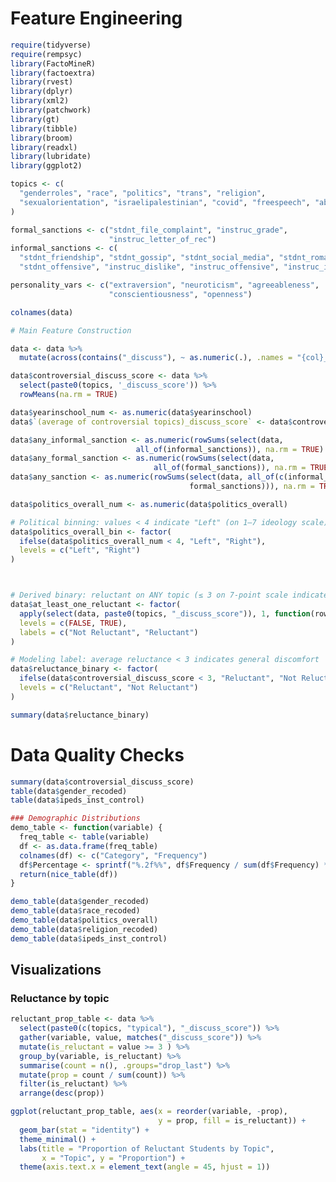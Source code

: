 # Feature Engineering

```{r}

require(tidyverse)
require(rempsyc)
library(FactoMineR)
library(factoextra)
library(rvest)
library(dplyr)
library(xml2)
library(patchwork)
library(gt)
library(tibble)
library(broom)
library(readxl)
library(lubridate)
library(ggplot2)

topics <- c(
  "genderroles", "race", "politics", "trans", "religion",
  "sexualorientation", "israelipalestinian", "covid", "freespeech", "abortion"
)

formal_sanctions <- c("stdnt_file_complaint", "instruc_grade", 
                      "instruc_letter_of_rec")
informal_sanctions <- c(
  "stdnt_friendship", "stdnt_gossip", "stdnt_social_media", "stdnt_romantic", 
  "stdnt_offensive", "instruc_dislike", "instruc_offensive", "instruc_incorrect")

personality_vars <- c("extraversion", "neuroticism", "agreeableness", 
                      "conscientiousness", "openness")

colnames(data)

# Main Feature Construction

data <- data %>%
  mutate(across(contains("_discuss"), ~ as.numeric(.), .names = "{col}_score"))

data$controversial_discuss_score <- data %>%
  select(paste0(topics, '_discuss_score')) %>%
  rowMeans(na.rm = TRUE)

data$yearinschool_num <- as.numeric(data$yearinschool)
data$`(average of controversial topics)_discuss_score` <- data$controversial_discuss_score

data$any_informal_sanction <- as.numeric(rowSums(select(data, 
                            all_of(informal_sanctions)), na.rm = TRUE) >= 1)
data$any_formal_sanction <- as.numeric(rowSums(select(data, 
                                all_of(formal_sanctions)), na.rm = TRUE) >= 1)
data$any_sanction <- as.numeric(rowSums(select(data, all_of(c(informal_sanctions, 
                                        formal_sanctions))), na.rm = TRUE) >= 1)

data$politics_overall_num <- as.numeric(data$politics_overall)

# Political binning: values < 4 indicate "Left" (on 1–7 ideology scale)
data$politics_overall_bin <- factor(
  ifelse(data$politics_overall_num < 4, "Left", "Right"),
  levels = c("Left", "Right")
)



# Derived binary: reluctant on ANY topic (≤ 3 on 7-point scale indicates discomfort expressing opinion)
data$at_least_one_reluctant <- factor(
  apply(select(data, paste0(topics, "_discuss_score")), 1, function(row) any(row <= 3, na.rm = TRUE)),
  levels = c(FALSE, TRUE),
  labels = c("Not Reluctant", "Reluctant")
)

# Modeling label: average reluctance < 3 indicates general discomfort
data$reluctance_binary <- factor(
  ifelse(data$controversial_discuss_score < 3, "Reluctant", "Not Reluctant"),
  levels = c("Reluctant", "Not Reluctant")
)

summary(data$reluctance_binary)

```

# Data Quality Checks

```{r}
summary(data$controversial_discuss_score)
table(data$gender_recoded)
table(data$ipeds_inst_control)
```


```{r}
### Demographic Distributions
demo_table <- function(variable) {
  freq_table <- table(variable)
  df <- as.data.frame(freq_table)
  colnames(df) <- c("Category", "Frequency")
  df$Percentage <- sprintf("%.2f%%", df$Frequency / sum(df$Frequency) * 100)
  return(nice_table(df))
}

demo_table(data$gender_recoded)
demo_table(data$race_recoded)
demo_table(data$politics_overall)
demo_table(data$religion_recoded)
demo_table(data$ipeds_inst_control)

```

## Visualizations

### Reluctance by topic

```{r}
reluctant_prop_table <- data %>%
  select(paste0(c(topics, "typical"), "_discuss_score")) %>%
  gather(variable, value, matches("_discuss_score")) %>%
  mutate(is_reluctant = value >= 3 ) %>%
  group_by(variable, is_reluctant) %>%
  summarise(count = n(), .groups="drop_last") %>%
  mutate(prop = count / sum(count)) %>%
  filter(is_reluctant) %>%
  arrange(desc(prop))

ggplot(reluctant_prop_table, aes(x = reorder(variable, -prop), 
                                 y = prop, fill = is_reluctant)) +
  geom_bar(stat = "identity") +
  theme_minimal() +
  labs(title = "Proportion of Reluctant Students by Topic", 
       x = "Topic", y = "Proportion") +
  theme(axis.text.x = element_text(angle = 45, hjust = 1))  


```



